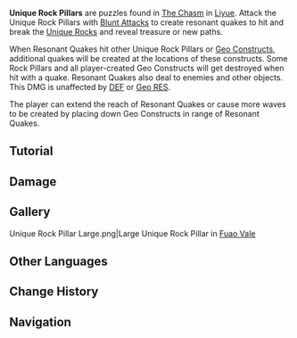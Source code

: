 {{Terminology Infobox
|image  = Unique Rock Pillar.png
|region = Liyue
|area   = The Chasm
|type   = Exploration
}}
'''Unique Rock Pillars''' are puzzles found in [[The Chasm]] in [[Liyue]]. Attack the Unique Rock Pillars with [[Blunt Attack]]s to create resonant quakes to hit and break the [[Unique Rock]]s and reveal treasure or new paths.

When Resonant Quakes hit other Unique Rock Pillars or [[Geo Constructs]], additional quakes will be created at the locations of these constructs. Some Rock Pillars and all player-created Geo Constructs will get destroyed when hit with a quake. Resonant Quakes also deal {{Color|True Geo DMG}} to enemies and other objects. This DMG is unaffected by [[DEF]] or [[Geo RES]].

The player can extend the reach of Resonant Quakes or cause more waves to be created by placing down Geo Constructs in range of Resonant Quakes.

==Tutorial==
{{Transclude|Tutorials/Unique Rock Pillars}}

==Damage==
{{Environmental Damage|21|Resonant Quakes}}

==Gallery==
<gallery hideaddbutton="true" captionalign="center">
Unique Rock Pillar Large.png|Large Unique Rock Pillar in [[Fuao Vale]]
</gallery>

==Other Languages==
{{Other Languages
|en      = Unique Rock Pillar
|zhs     = 奇怪的岩柱
|zhs_rm  = Qíguài de Yánzhù
|zht     = 奇怪的岩柱
|zht_rm  = Qíguài de Yánzhù
|zh_tl   = Strange Rock Pillar
|ja      = 変わった岩柱
|ja_rm   = Kawatta Iwabashira{{Assumed}}
|ja_tl   = Strange Rock Pillar
|ko      = {{tt|이상|異常}}한 바위 기둥
|ko_rm   = Isang-han Bawi Gidung
|ko_tl   = Strange Rock Pillar
|es      = Pilar de piedra extraño
|es_tl   = Strange Stone Pillar
|fr      = Pilier rocheux étrange
|fr_tl   = Strange Rock Pillar
|ru      = Странная каменная колонна
|ru_tl   = 
|th      = "เสาหินประหลาด"
|th_rm   = "Sao hin pralat"
|th_tl   = 
|vi      = {{tt|Trụ|柱}} {{tt|Nham|岩}} {{tt|Kỳ|奇}} Lạ
|vi_tl   = Strange Rock Pillar
|de      = Komische Steinsäule
|de_tl   = Strange Stone Pillar
|id      = Pilar Batu Unik
|id_tl   = Unique Rock Pillar
|pt      = Pilar de Pedra Estranho
|pt_tl   = 
}}

==Change History==
{{Change History|2.6}}

==Navigation==
{{Exploration Navbox|Liyue}}